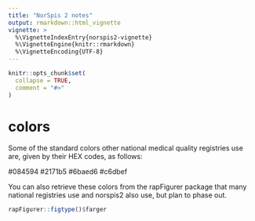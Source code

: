 ```yaml
---
title: "NorSpis 2 notes"
output: rmarkdown::html_vignette
vignette: >
  %\VignetteIndexEntry{norspis2-vignette}
  %\VignetteEngine{knitr::rmarkdown}
  %\VignetteEncoding{UTF-8}
---
```


```r
knitr::opts_chunk$set(
  collapse = TRUE,
  comment = "#>"
)
```


# colors
Some of the standard colors other national medical quality registries use are, given by their HEX codes, as follows:

#084594 
#2171b5 
#6baed6
#c6dbef

You can also retrieve these colors from the rapFigurer package that many national registries use and norspis2 also use, but plan to phase out.  
```r
rapFigurer::figtype()$farger

```
